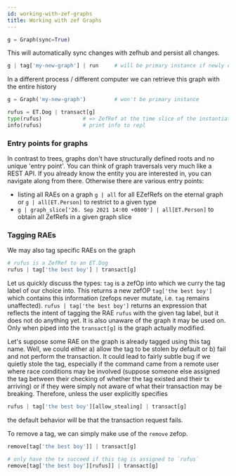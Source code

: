 ```yaml
---
id: working-with-zef-graphs
title: Working with zef Graphs
---
```




```python
g = Graph(sync=True)
```

This will automatically sync changes with zefhub and persist all changes.


```python
g | tag['my-new-graph'] | run     # will be primary instance if newly created
```

In a different process / different computer we can retrieve this graph with the entire history

```python
g = Graph('my-new-graph')         # won't be primary instance
```

```python
rufus = ET.Dog | transact[g]
type(rufus)             # => ZefRef at the time slice of the instantiation
info(rufus)             # print info to repl
```


### Entry points for graphs
In contrast to trees, graphs don't have structurally defined roots and no unique 'entry point'. You can think of graph traversals very much like a REST API. If you already know the entity you are interested in, you can navigate along from there. Otherwise there are various entry points:
* listing all RAEs on a graph `g | all` for all EZefRefs on the eternal graph or `g | all[ET.Person]` to restrict to a given type
* `g | graph_slice['26. Sep 2021 14:00 +0800'] | all[ET.Person]` to obtain all ZefRefs in a given graph slice

### Tagging RAEs
We may also tag specific RAEs on the graph 


```python
# rufus is a ZefRef to an ET.Dog
rufus | tag['the best boy'] | transact[g]
```
Let us quickly discuss the types: `tag` is a zefOp into which we curry the tag label of our choice into. This returns a new zefOP `tag['the best boy']` which contains this information (zefops never mutate, i.e. `tag` remains unaffected). 
`rufus | tag['the best boy']` returns an expression that reflects the intent of tagging the RAE `rufus` with the given tag label, but it does not do anything yet. It is also unaware of the graph it may be used on. Only when piped into the `transact[g]` is the graph actually modified.


Let's suppose some RAE on the graph is already tagged using this tag name. Well, we could either a) allow the tag to be stolen by default or b) fail and not perform the transaction. It could lead to fairly subtle bug if we quietly stole the tag, especially if the command came from a remote user where race conditions may be involved (suppose someone else assigned the tag between their checking of whether the tag existed and their tx arriving) or if they were simply not aware of what their transaction may be breaking. Therefore, unless the user explicitly specifies 
```python
rufus | tag['the best boy'][allow_stealing] | transact[g]
```
the default behavior will be that the transaction request fails.


To remove a tag, we can simply make use of the `remove` zefop.
```python
remove[tag['the best boy']] | transact[g]

# only have the tx succeed if this tag is assigned to `rufus`
remove[tag['the best boy'][rufus]] | transact[g]        
```



